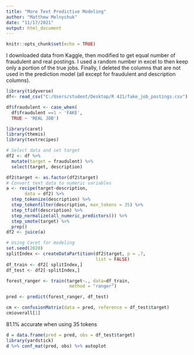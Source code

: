 ```yaml
---
title: "More Text Predictive Modeling"
author: "Matthew Melnychuk"
date: "11/17/2021"
output: html_document
---
```


```r
knitr::opts_chunk$set(echo = TRUE)
```

I downloaded data from Kaggle, then modified to get equal number of fraudulent and real postings. I used a random number in excel to then keep only a portion of the true jobs. Finally, I deleted the columns that are not used in the prediction model (all except for fraudulent and description columns).

```r
library(tidyverse)
df<- read_csv("C:/Users/student/Desktop/R 421/fake_job_postings.csv")

df$fraudulent <- case_when(
  df$fraudulent ==1 ~ 'FAKE',
  TRUE ~ 'REAL JOB')

library(caret)
library(themis)
library(textrecipes)

# Select data and set target 
df2 <- df %>% 
  mutate(target = fraudulent) %>% 
  select(target, description) 

df2$target <- as.factor(df2$target)
# Convert text data to numeric variables
a <- recipe(target~description,
       data = df2) %>% 
  step_tokenize(description) %>% 
  step_tokenfilter(description, max_tokens = 35) %>% 
  step_tfidf(description) %>% 
  step_normalize(all_numeric_predictors()) %>% 
  step_smote(target) %>% 
  prep()
df2 <- juice(a)

# Using Caret for modeling
set.seed(2020)
splitIndex <- createDataPartition(df2$target, p = .7, 
                                  list = FALSE)
df_train <- df2[ splitIndex,]
df_test <- df2[-splitIndex,]

forest_ranger <- train(target~., data=df_train, 
                        method = "ranger")

pred <- predict(forest_ranger, df_test)

cm <- confusionMatrix(data = pred, reference = df_test$target)
cm$overall[1]

```
81.1% accurate when using 35 tokens

```r
d = data.frame(pred = pred, obs = df_test$target)
library(yardstick)
d %>% conf_mat(pred, obs) %>% autoplot
```


